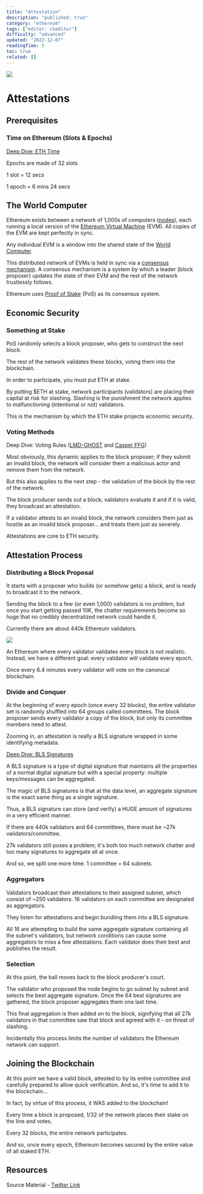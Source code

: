 ```yaml
---
title: "Attestation"
description: "published: true"
category: "ethereum"
tags: ["editor: ckeditor"]
difficulty: "advanced"
updated: "2022-12-07"
readingTime: 5
toc: true
related: []
---
```


![](/images/attestation-1.jpeg)

# Attestations

## Prerequisites

### Time on Ethereum (Slots & Epochs)

[Deep Dive: ETH Time](/ethereum/time)

Epochs are made of 32 slots

1 slot = 12 secs

1 epoch = 6 mins 24 secs

## The World Computer

Ethereum exists between a network of 1,000s of computers ([nodes](https://inevitableeth.com/home/ethereum/node)), each running a local version of the [Ethereum Virtual Machine](https://inevitableeth.com/home/ethereum/evm) (EVM). All copies of the EVM are kept perfectly in sync. 

Any individual EVM is a window into the shared state of the [World Computer](https://inevitableeth.com/home/ethereum/world-computer).

This distributed network of EVMs is held in sync via a [consensus mechanism](/ethereum/consensus). A consensus mechanism is a system by which a leader (block proposer) updates the state of their EVM and the rest of the network trustlessly follows.

Ethereum uses [Proof of Stake](/ethereum/pos) (PoS) as its consensus system.

## Economic Security

### Something at Stake

PoS randomly selects a block proposer, who gets to construct the next block. 

The rest of the network validates these blocks, voting them into the blockchain. 

In order to participate, you must put ETH at stake.

By putting $ETH at stake, network participants (validators) are placing their capital at risk for slashing. Slashing is the punishment the network applies to malfunctioning (intentional or not) validators.

This is the mechanism by which the ETH stake projects economic security.

### Voting Methods

Deep Dive: Voting Rules ([LMD-GHOST](/ethereum/lmd-ghost) and [Casper FFG](/ethereum/casper-ffg))

Most obviously, this dynamic applies to the block proposer; if they submit an invalid block, the network will consider them a malicious actor and remove them from the network.

But this also applies to the next step - the validation of the block by the rest of the network.

The block producer sends out a block; validators evaluate it and if it is valid, they broadcast an attestation.

If a validator attests to an invalid block, the network considers them just as hostile as an invalid block proposer… and treats them just as severely.

Attestations are core to ETH security.

## Attestation Process

### Distributing a Block Proposal

It starts with a proposer who builds (or somehow gets) a block, and is ready to broadcast it to the network.

Sending the block to a few (or even 1,000) validators is no problem, but once you start getting passed 10K, the chatter requirements become so huge that no credibly decentralized network could handle it.

Currently there are about 440k Ethereum validators.

![](/images/attestation-3.jpeg)

An Ethereum where every validator validates every block is not realistic. Instead, we have a different goal: every validator will validate every epoch. 

Once every 6.4 minutes every validator will vote on the canonical blockchain.

### Divide and Conquer

At the beginning of every epoch (once every 32 blocks), the entire validator set is randomly shuffled into 64 groups called committees. The block proposer sends every validator a copy of the block, but only its committee members need to attest.

Zooming in, an attestation is really a BLS signature wrapped in some identifying metadata. 

[Deep Dive: BLS Signatures](/concepts/bls-signatures)

A BLS signature is a type of digital signature that maintains all the properties of a normal digital signature but with a special property: multiple keys/messages can be aggregated.

The magic of BLS signatures is that at the data level, an aggregate signature is the exact same thing as a single signature. 

Thus, a BLS signature can store (and verify) a HUGE amount of signatures in a very efficient manner.

If there are 440k validators and 64 committees, there must be ~27k validators/committee. 

27k validators still poses a problem; it's both too much network chatter and too many signatures to aggregate all at once. 

And so, we split one more time. 1 committee = 64 subnets.

### Aggregators

Validators broadcast their attestations to their assigned subnet, which consist of ~250 validators. 16 validators on each committee are designated as aggregators. 

They listen for attestations and begin bundling them into a BLS signature.

All 16 are attempting to build the same aggregate signature containing all the subnet's validators, but network conditions can cause some aggregators to miss a few attestations. Each validator does their best and publishes the result.

### Selection

At this point, the ball moves back to the block producer's court. 

The validator who proposed the node begins to go subnet by subnet and selects the best aggregate signature. Once the 64 best signatures are gathered, the block proposer aggregates them one last time.

This final aggregation is then added on to the block, signifying that all 27k validators in that committee saw that block and agreed with it - on threat of slashing. 

Incidentally this process limits the number of validators the Ethereum network can support.

## Joining the Blockchain

At this point we have a valid block, attested to by its entire committee and carefully prepared to allow quick verification. And so, it's time to add it to the blockchain... 

In fact, by virtue of this process, it WAS added to the blockchain!

Every time a block is proposed, 1/32 of the network places their stake on the line and votes. 

Every 32 blocks, the entire network participates. 

And so, once every epoch, Ethereum becomes secured by the entire value of all staked ETH.

## Resources

Source Material - [Twitter Link](https://twitter.com/logarithmicrex/status/1578540111930699778)

